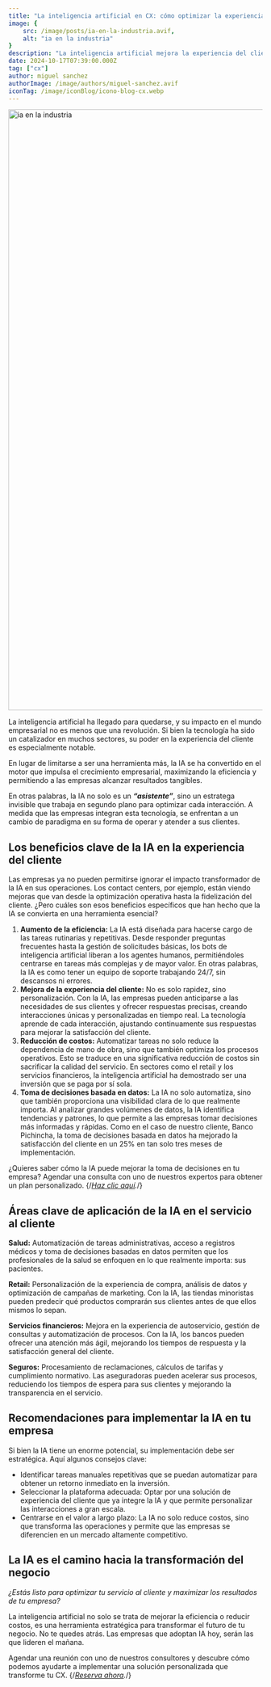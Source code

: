 ```yaml
---
title: "La inteligencia artificial en CX: cómo optimizar la experiencia del cliente y maximizar la eficiencia."
image: {
    src: /image/posts/ia-en-la-industria.avif,
    alt: "ia en la industria"
}
description: "La inteligencia artificial mejora la experiencia del cliente (CX), aumentando la eficiencia y reduciendo costos. Optimiza procesos en salud, retail y finanzas. ¡Maximiza tus resultados con IA!"
date: 2024-10-17T07:39:00.000Z
tag: ["cx"]
author: miguel sanchez
authorImage: /image/authors/miguel-sanchez.avif
iconTag: /image/iconBlog/icono-blog-cx.webp
---
```


<img src="/image/posts/ia-en-la-industria.avif" alt="ia en la industria" width="1190"/>

La inteligencia artificial ha llegado para quedarse, y su impacto en el mundo empresarial no es menos que una revolución. Si bien la tecnología ha sido un catalizador en muchos sectores, su poder en la experiencia del cliente es especialmente notable. 

En lugar de limitarse a ser una herramienta más, la IA se ha convertido en el motor que impulsa el crecimiento empresarial, maximizando la eficiencia y permitiendo a las empresas alcanzar resultados tangibles.

En otras palabras, la IA no solo es un ***“asistente”***, sino un estratega invisible que trabaja en segundo plano para optimizar cada interacción. A medida que las empresas integran esta tecnología, se enfrentan a un cambio de paradigma en su forma de operar y atender a sus clientes.

## Los beneficios clave de la IA en la experiencia del cliente
Las empresas ya no pueden permitirse ignorar el impacto transformador de la IA en sus operaciones. Los contact centers, por ejemplo, están viendo mejoras que van desde la optimización operativa hasta la fidelización del cliente. ¿Pero cuáles son esos beneficios específicos que han hecho que la IA se convierta en una herramienta esencial?

1. **Aumento de la eficiencia:** La IA está diseñada para hacerse cargo de las tareas rutinarias y repetitivas. Desde responder preguntas frecuentes hasta la gestión de solicitudes básicas, los bots de inteligencia artificial liberan a los agentes humanos, permitiéndoles centrarse en tareas más complejas y de mayor valor. En otras palabras, la IA es como tener un equipo de soporte trabajando 24/7, sin descansos ni errores.
2. **Mejora de la experiencia del cliente:** No es solo rapidez, sino personalización. Con la IA, las empresas pueden anticiparse a las necesidades de sus clientes y ofrecer respuestas precisas, creando interacciones únicas y personalizadas en tiempo real. La tecnología aprende de cada interacción, ajustando continuamente sus respuestas para mejorar la satisfacción del cliente.
3. **Reducción de costos:** Automatizar tareas no solo reduce la dependencia de mano de obra, sino que también optimiza los procesos operativos. Esto se traduce en una significativa reducción de costos sin sacrificar la calidad del servicio. En sectores como el retail y los servicios financieros, la inteligencia artificial ha demostrado ser una inversión que se paga por sí sola.
4. **Toma de decisiones basada en datos:** La IA no solo automatiza, sino que también proporciona una visibilidad clara de lo que realmente importa. Al analizar grandes volúmenes de datos, la IA identifica tendencias y patrones, lo que permite a las empresas tomar decisiones más informadas y rápidas. Como en el caso de nuestro cliente, Banco Pichincha, la toma de decisiones basada en datos ha mejorado la satisfacción del cliente en un 25% en tan solo tres meses de implementación.

¿Quieres saber cómo la IA puede mejorar la toma de decisiones en tu empresa? Agendar una consulta con uno de nuestros expertos para obtener un plan personalizado. {/*[Haz clic aquí](https://xkale.com/experiencia-del-cliente/#form).*/}

<Link class='px-3 py-2 bg-black rounded-lg text-xkale uppercase shadow-lg'  href="https://xkale.com/experiencia-del-cliente/#form" text="Haz clic aquí"/>

## Áreas clave de aplicación de la IA en el servicio al cliente
**Salud:** Automatización de tareas administrativas, acceso a registros médicos y toma de decisiones basadas en datos permiten que los profesionales de la salud se enfoquen en lo que realmente importa: sus pacientes.

**Retail:** Personalización de la experiencia de compra, análisis de datos y optimización de campañas de marketing. Con la IA, las tiendas minoristas pueden predecir qué productos comprarán sus clientes antes de que ellos mismos lo sepan.

**Servicios financieros:** Mejora en la experiencia de autoservicio, gestión de consultas y automatización de procesos. Con la IA, los bancos pueden ofrecer una atención más ágil, mejorando los tiempos de respuesta y la satisfacción general del cliente.

**Seguros:** Procesamiento de reclamaciones, cálculos de tarifas y cumplimiento normativo. Las aseguradoras pueden acelerar sus procesos, reduciendo los tiempos de espera para sus clientes y mejorando la transparencia en el servicio.

## Recomendaciones para implementar la IA en tu empresa
Si bien la IA tiene un enorme potencial, su implementación debe ser estratégica. Aquí algunos consejos clave:

- Identificar tareas manuales repetitivas que se puedan automatizar para obtener un retorno inmediato en la inversión.
- Seleccionar la plataforma adecuada: Optar por una solución de experiencia del cliente que ya integre la IA y que permite personalizar las interacciones a gran escala. 
- Centrarse en el valor a largo plazo: La IA no solo reduce costos, sino que transforma las operaciones y permite que las empresas se diferencien en un mercado altamente competitivo.

## La IA es el camino hacia la transformación del negocio
*¿Estás listo para optimizar tu servicio al cliente y maximizar los resultados de tu empresa?*

La inteligencia artificial no solo se trata de mejorar la eficiencia o reducir costos, es una herramienta estratégica para transformar el futuro de tu negocio. No te quedes atrás. Las empresas que adoptan IA hoy, serán las que lideren el mañana.

Agendar una reunión con uno de nuestros consultores y descubre cómo podemos ayudarte a implementar una solución personalizada que transforme tu CX. {/*[Reserva ahora](https://xkale.com/experiencia-del-cliente/#form).*/}

<Link class='px-3 py-2 bg-black rounded-lg text-xkale uppercase shadow-lg'  href="https://xkale.com/experiencia-del-cliente/#form" text="Reserva ahora"/>
